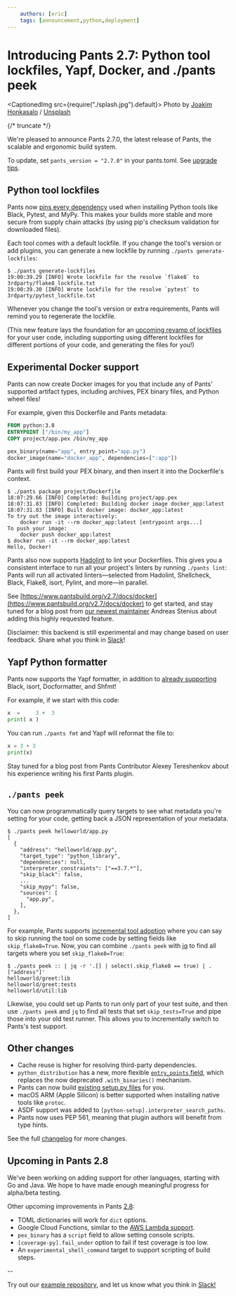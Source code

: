 ```yaml
---
    authors: [eric]
    tags: [announcement,python,deployment]
---
```


# Introducing Pants 2.7: Python tool lockfiles, Yapf, Docker, and ./pants peek

<CaptionedImg src={require("./splash.jpg").default}>
  Photo by [Joakim
  Honkasalo](https://unsplash.com/@jhonkasalo?utm_source=ghost&utm_medium=referral&utm_campaign=api-credit)
  /
  [Unsplash](https://unsplash.com/?utm_source=ghost&utm_medium=referral&utm_campaign=api-credit)
</CaptionedImg>

{/* truncate */}

We're pleased to announce Pants 2.7.0, the latest release of Pants, the scalable and ergonomic build system.

To update, set `pants_version = "2.7.0"` in your pants.toml. See [upgrade tips](https://www.pantsbuild.org/docs/upgrade-tips).

## Python tool lockfiles

Pants now [pins every dependency](https://www.pantsbuild.org/v2.7/docs/python-third-party-dependencies#tool-lockfiles) used when installing Python tools like Black, Pytest, and MyPy. This makes your builds more stable and more secure from supply chain attacks (by using pip's checksum validation for downloaded files).

Each tool comes with a default lockfile. If you change the tool's version or add plugins, you can generate a new lockfile by running `./pants generate-lockfiles`:

```shell-session
$ ./pants generate-lockfiles
19:00:39.29 [INFO] Wrote lockfile for the resolve `flake8` to 3rdparty/flake8_lockfile.txt
19:00:39.30 [INFO] Wrote lockfile for the resolve `pytest` to 3rdparty/pytest_lockfile.txt
```

Whenever you change the tool's version or extra requirements, Pants will remind you to regenerate the lockfile.

(This new feature lays the foundation for an [upcoming revamp of lockfiles](https://github.com/pantsbuild/pants/issues/12314) for your user code, including supporting using different lockfiles for different portions of your code, and generating the files for you!)

## Experimental Docker support

Pants can now create Docker images for you that include any of Pants' supported artifact types, including archives, PEX binary files, and Python wheel files!

For example, given this Dockerfile and Pants metadata:

```dockerfile title="project/Dockerfile"
FROM python:3.8
ENTRYPOINT ["/bin/my_app"]
COPY project/app.pex /bin/my_app
```

```python title="project/BUILD"
pex_binary(name="app", entry_point="app.py")
docker_image(name="docker_app", dependencies=[":app"])
```

Pants will first build your PEX binary, and then insert it into the Dockerfile's context.

```shell-session
$ ./pants package project/Dockerfile
18:07:29.66 [INFO] Completed: Building project/app.pex
18:07:31.83 [INFO] Completed: Building docker image docker_app:latest
18:07:31.83 [INFO] Built docker image: docker_app:latest
To try out the image interactively:
    docker run -it --rm docker_app:latest [entrypoint args...]
To push your image:
    docker push docker_app:latest
$ docker run -it --rm docker_app:latest
Hello, Docker!
```

Pants also now supports [Hadolint](https://github.com/hadolint/hadolint) to lint your Dockerfiles. This gives you a consistent interface to run all your project's linters by running `./pants lint`: Pants will run all activated linters—selected from Hadolint, Shellcheck, Black, Flake8, isort, Pylint, and more—in parallel.

See [https://www.pantsbuild.org/v2.7/docs/docker](https://www.pantsbuild.org/v2.7/docs/docker) to get started, and stay tuned for a blog post from [our newest maintainer](../2021-09-14-meet-our-newest-maintainer-andreas-stenius/index.mdx) Andreas Stenius about adding this highly requested feature.

Disclaimer: this backend is still experimental and may change based on user feedback. Share what you think in [Slack](https://www.pantsbuild.org/docs/getting-help)!

## Yapf Python formatter

Pants now supports the Yapf formatter, in addition to [already supporting](https://www.pantsbuild.org/v2.7/docs/python-linters-and-formatters) Black, isort, Docformatter, and Shfmt!

For example, if we start with this code:

```python
x  =     3 +  3
print( x )
```

You can run `./pants fmt` and Yapf will reformat the file to:

```python
x = 3 + 3
print(x)
```

Stay tuned for a blog post from Pants Contributor Alexey Tereshenkov about his experience writing his first Pants plugin.

## `./pants peek`

You can now programmatically query targets to see what metadata you're setting for your code, getting back a JSON representation of your metadata.

```shell-session
$ ./pants peek helloworld/app.py
[
  {
    "address": "helloworld/app.py",
    "target_type": "python_library",
    "dependencies": null,
    "interpreter_constraints": ["==3.7.*"],
    "skip_black": false,
    ...
    "skip_mypy": false,
    "sources": [
      "app.py",
    ],
  },
]
```

For example, Pants supports [incremental tool adoption](../2021-05-20-introducing-pants-2-5/index.mdx) where you can say to skip running the tool on some code by setting fields like `skip_flake8=True`. Now, you can combine `./pants peek` with [jq](https://stedolan.github.io/jq/) to find all targets where you set `skip_flake8=True`:

```shell-session
$ ./pants peek :: | jq -r '.[] | select(.skip_flake8 == true) | .["address"]'
helloworld/greet:lib
helloworld/greet:tests
helloworld/util:lib
```

Likewise, you could set up Pants to run only part of your test suite, and then use `./pants peek` and `jq` to find all tests that set `skip_tests=True` and pipe those into your old test runner. This allows you to incrementally switch to Pants's test support.

## Other changes

- Cache reuse is higher for resolving third-party dependencies.
- `python_distribution` has a new, more flexible [`entry_points` field](https://www.pantsbuild.org/v2.7/docs/python-distributions#using-a-generated-setuppy), which replaces the now deprecated `.with_binaries()` mechanism.
- Pants can now build [existing setup.py files](https://www.pantsbuild.org/v2.7/docs/python-distributions#using-an-existing-setuppy) for you.
- macOS ARM (Apple Silicon) is better supported when installing native tools like `protoc`.
- ASDF support was added to `[python-setup].interpreter_search_paths`.
- Pants now uses PEP 561, meaning that plugin authors will benefit from type hints.

See the full [changelog](https://github.com/pantsbuild/pants/blob/main/src/python/pants/notes/2.7.x.md) for more changes.

## Upcoming in Pants 2.8

We've been working on adding support for other languages, starting with Go and Java. We hope to have made enough meaningful progress for alpha/beta testing.

Other upcoming improvements in Pants [2.8](https://github.com/pantsbuild/pants/blob/main/src/python/pants/notes/2.8.x.md):

- TOML dictionaries will work for `dict` options.
- Google Cloud Functions, similar to the [AWS Lambda support](https://www.pantsbuild.org/v2.7/docs/awslambda-python).
- `pex_binary` has a `script` field to allow setting console scripts.
- `[coverage-py].fail_under` option to fail if test coverage is too low.
- An `experimental_shell_command` target to support scripting of build steps.

\--

Try out our [example repository](https://github.com/pantsbuild/example-python/), and let us know what you think in [Slack!](https://www.pantsbuild.org/docs/getting-help)
